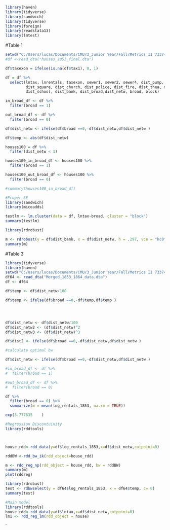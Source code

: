 ```r
library(haven)
library(tidyverse)
library(sandwich)
library(tidyverse)
library(foreign)
library(readstata13)
library(lmtest)
```

#Table 1

```r
setwd("C:/Users/lucas/Documents/CMU/3_Junior Year/Fall/Metrics II 73374/__Final Project/374-Final-Project/Admin Stuff/aer_replication/data/19th")
#df <-read_dta("houses_1853_final.dta") 
```
```r
df$taxexon = ifelse(is.na(df$tax1), 0, 1)

df = df %>%
  select(lntax, lnrentals, taxexon, sewer1, sewer2, sewer4, dist_pump, dist_cent, dist_pit_fake, 
         dist_square, dist_church, dist_police, dist_fire, dist_thea, dist_pub, dist_urinal, dist_vent, 
         dist_school, dist_bank, dist_broad,dist_netw, broad, block)

in_broad_df <- df %>%
  filter(broad == 1)

out_broad_df <- df %>%
  filter(broad == 0)

df$dist_netw <- ifelse(df$broad ==0,-df$dist_netw,df$dist_netw )

df$temp <- abs(df$dist_netw)

```

```r
houses100 = df %>%
  filter(dist_netw < 1)

houses100_in_broad_df <- houses100 %>%
  filter(broad == 1)

houses100_out_broad_df <- houses100 %>%
  filter(broad == 0)

#summary(houses100_in_broad_df)
```


```r
#Proper SE
library(sandwich)
library(miceadds)

testlm <- lm.cluster(data = df, lntax~broad, cluster = "block")
summary(testlm)
```

```r
library(rdrobust)

m <- rdrobust(y = df$dist_bank, x = df$dist_netw, h = .297, vce = "hc0", cluster = df$block)
summary(m)
```


#Table 3

```r
library(tidyverse)
library(haven)
setwd("C:/Users/lucas/Documents/CMU/3_Junior Year/Fall/Metrics II 73374/__Final Project/374-Final-Project/Admin Stuff/aer_replication/data/19th")
df64 <- read_dta("Merged_1853_1864_data.dta")
df <- df64
```


```r
df$temp <- df$dist_netw/100

df$temp <- ifelse(df$broad ==0,-df$temp,df$temp )




df$dist_netw <- df$dist_netw/100
df$dist_netw2 <- (df$dist_netw)^2
df$dist_netw3 <- (df$dist_netw)^3

df$dist2 <- ifelse(df$broad ==0,-df$dist_netw,df$dist_netw )

#calculate optimal bw

df$dist_netw <- ifelse(df$broad ==0,-df$dist_netw,df$dist_netw )

#in_broad_df <- df %>%
#  filter(broad == 1)

#out_broad_df <- df %>%
#  filter(broad == 0)

df %>% 
  filter(broad == 0) %>% 
  summarize(m = mean(log_rentals_1853, na.rm = TRUE))

exp(3.777835	)
```

```r
#Regression Discontuinity 
library(rddtools)



house_rdd<-rdd_data(y=df$log_rentals_1853,x=df$dist_netw,cutpoint=0)

rddBW <-rdd_bw_ik(rdd_object=house_rdd)

m <- rdd_reg_np(rdd_object = house_rdd, bw = rddBW)
summary(m)
plot(rddreg)
```


```r
library(rdrobust)
test <- rdbwselect(y = df64$log_rentals_1853, x = df64$temp, c= 0)
summary(test)
```

```r
#Main model
library(rddtools)
house_rdd<-rdd_data(y=df$lntax,x=df$dist_netw,cutpoint=0)
lm1 <- rdd_reg_lm(rdd_object = house)
```

`

